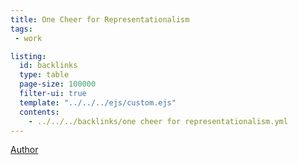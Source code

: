 ```yaml
---
title: One Cheer for Representationalism
tags:
 - work

listing:
  id: backlinks
  type: table
  page-size: 100000
  filter-ui: true
  template: "../../../ejs/custom.ejs"
  contents:
    - ../../../backlinks/one cheer for representationalism.yml
---
```


[Author](/docs/phil/people/Huw Price.html)

